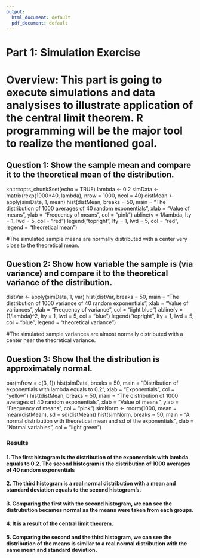 ```yaml
---
output:
  html_document: default
  pdf_document: default
---
```



# Part 1: Simulation Exercise

# Overview: This part is going to execute simulations and data analysises to illustrate application of the central limit theorem. R programming will be the major tool to realize the mentioned goal.




## Question 1: Show the sample mean and compare it to the theoretical mean of the distribution.



knitr::opts_chunk$set(echo = TRUE)
lambda <- 0.2
simData <- matrix(rexp(1000*40, lambda), nrow = 1000, ncol = 40)
distMean <- apply(simData, 1, mean)
hist(distMean, breaks = 50, main = "The distribution of 1000 averages of 40 random exponentials", xlab = "Value of means", ylab = "Frequency of means", col = "pink")
abline(v = 1/lambda, lty = 1, lwd = 5, col = "red")
legend("topright", lty = 1, lwd = 5, col = "red", legend = "theoretical mean")

#The simulated sample means are normally distributed with a center very close to the theoretical mean.






## Question 2: Show how variable the sample is (via variance) and compare it to the theoretical variance of the distribution.





distVar <- apply(simData, 1, var)
hist(distVar, breaks = 50, main = "The distribution of 1000 variance of 40 random exponentials", xlab = "Value of variances", ylab = "Frequency of variance", col = "light blue")
abline(v = (1/lambda)^2, lty = 1, lwd = 5, col = "blue")
legend("topright", lty = 1, lwd = 5, col = "blue", legend = "theoretical variance")




#The simulated sample variances are almost normally distributed with a center near the theoretical variance.







## Question 3: Show that the distribution is approximately normal.






par(mfrow = c(3, 1))
hist(simData, breaks = 50, main = "Distribution of exponentials with lambda equals to 0.2", xlab = "Exponentials", col = "yellow")
hist(distMean, breaks = 50, main = "The distribution of 1000 averages of 40 random exponentials", xlab = "Value of means", ylab = "Frequency of means", col = "pink")
simNorm <- rnorm(1000, mean = mean(distMean), sd = sd(distMean))
hist(simNorm, breaks = 50, main = "A normal distribution with theoretical mean and sd of the exponentials", xlab = "Normal variables", col = "light green")




### Results





#### 1. The first histogram is the distribution of the exponentials with lambda equals to 0.2. The second histogram is the distribution of 1000 averages of 40 random exponentials


#### 2. The third histogram is a real normal distribution with a mean and standard deviation equals to the second histogram’s.


#### 3. Comparing the first with the second histogram, we can see the distrubution becames normal as the means were taken from each groups. 


#### 4. It is a result of the central limit theorem. 



#### 5. Comparing the second and the third histogram, we can see the distribution of the means is similar to a real normal distribution with the same mean and standard deviation.